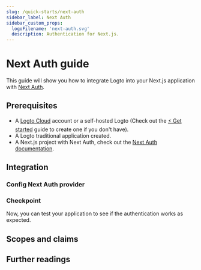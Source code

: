 ```yaml
---
slug: /quick-starts/next-auth
sidebar_label: Next Auth
sidebar_custom_props:
  logoFilename: 'next-auth.svg'
  description: Authentication for Next.js.
---
```




# Next Auth guide

This guide will show you how to integrate Logto into your Next.js application with [Next Auth](https://next-auth.js.org/).

<GuideTip />

## Prerequisites

- A [Logto Cloud](https://cloud.logto.io) account or a self-hosted Logto (Check out the [⚡ Get started](../../../docs/tutorials/get-started/) guide to create one if you don't have).
- A Logto traditional application created.
- A Next.js project with Next Auth, check out the [Next Auth documentation](https://next-auth.js.org/getting-started/introduction).

## Integration

### Config Next Auth provider

<ConfigProvider />

### Checkpoint

Now, you can test your application to see if the authentication works as expected.

## Scopes and claims

<ScopesAndClaims />

## Further readings

<FurtherReadings />
